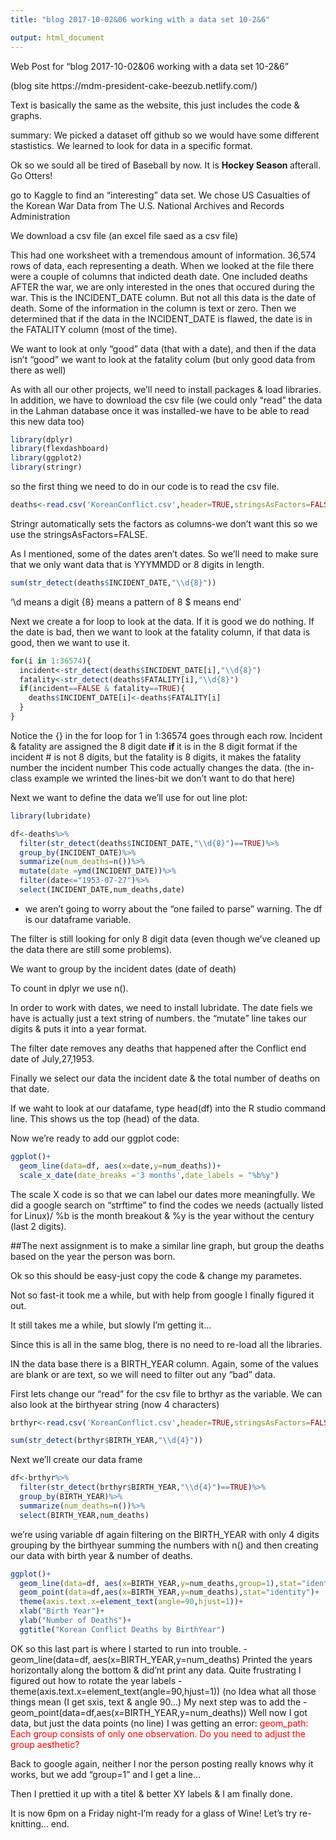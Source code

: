 ```yaml
---
title: "blog 2017-10-02&06 working with a data set 10-2&6"

output: html_document
---
```


Web Post for "blog 2017-10-02&06 working with a data set 10-2&6"

(blog site https://mdm-president-cake-beezub.netlify.com/)

Text is basically the same as the website, this just includes the code & graphs.

summary: We picked a dataset off github so we would have some different stastistics.  We learned to look for data in a specific format.

Ok so we sould all be tired of Baseball by now.  It is <strong>Hockey Season </strong> afterall.  Go Otters!

go to Kaggle to find an "interesting" data set.  We chose US Casualties of the Korean War Data from The U.S. National Archives and Records Administration

We download a csv file (an excel file saed as a csv file)

This had one worksheet with a tremendous amount of information.
36,574 rows of data, each representing a death.  When we looked at the file there were a couple of columns that indicted death date.  One included deaths AFTER the war, we are only interested in the ones that occured during the war.  This is the INCIDENT_DATE column.  But not all this data is the date of death.  Some of the information in the column is text or zero.  Then we determined that if the data in the INCIDENT_DATE is flawed, the date is in the FATALITY column (most of the time).

We want to look at only "good" data (that with a date), and then if the data isn't "good" we want to look at the fatality colum (but only good data from there as well)

As with all our other projects, we'll need to install packages & load libraries.  In addition, we have to download the csv file (we could only "read" the data in the Lahman database once it was installed-we have to be able to read this new data too)

```r
library(dplyr)
library(flexdashboard)
library(ggplot2) 
library(stringr)
```


so the first thing we need to do in our code is to read the csv file.

```r
deaths<-read.csv('KoreanConflict.csv',header=TRUE,stringsAsFactors=FALSE)
```


Stringr automatically sets the factors as columns-we don't want this so we use the stringsAsFactors=FALSE.

As I mentioned, some of the dates aren't dates.  So we'll need to make sure that we only want data that is YYYMMDD or 8 digits in length.

```r
sum(str_detect(deaths$INCIDENT_DATE,"\\d{8}"))
```

'\\d means a digit   {8} means a pattern of 8   $ means end'

Next we create a for loop to look at the data. If it is good we do nothing. If the date is bad, then we want to look at the fatality column, if that data is good, then we want to use it.

```r
for(i in 1:36574){
  incident<-str_detect(deaths$INCIDENT_DATE[i],"\\d{8}")
  fatality<-str_detect(deaths$FATALITY[i],"\\d{8}")
  if(incident==FALSE & fatality==TRUE){
    deaths$INCIDENT_DATE[i]<-deaths$FATALITY[i]
  }
}
```

Notice the {} in the for loop
for 1 in 1:36574 goes through each row.
Incident & fatality are assigned the 8 digit date <strong> if </strong> it is in the 8 digit format
if the incident # is not 8 digits, but the fatality is 8 digits, 
it makes the fatality number the incident number
This code actually changes the data.
(the in-class example we wrinted the lines-bit we don't want to do that here)

Next we want to define the data we'll use for out line plot:

```r
library(lubridate)
```

```r
df<-deaths%>%
  filter(str_detect(deaths$INCIDENT_DATE,"\\d{8}")==TRUE)%>%
  group_by(INCIDENT_DATE)%>%
  summarize(num_deaths=n())%>%
  mutate(date =ymd(INCIDENT_DATE))%>%
  filter(date<="1953-07-27")%>%
  select(INCIDENT_DATE,num_deaths,date)
```

- we aren't going to worry about the "one failed to parse" warning.
The df is our dataframe variable.

The filter is still looking for only 8 digit data (even though we've cleaned up the data there are still some problems).

We want to group by the incident dates (date of death)

To count in dplyr we use n().

In order to work with dates, we need to install lubridate.  The date fiels we have is actually just a text string of numbers.
the "mutate" line takes our digits & puts it into a year format.

The filter date removes any deaths that happened after the Conflict end date of July,27,1953.

Finally we select our data the incident date & the total number of deaths on that date.

If we waht to look at our datafame, type head(df) into the R studio command line.  This shows us the top (head) of the data.

Now we're ready to add our ggplot code:

```r
ggplot()+
  geom_line(data=df, aes(x=date,y=num_deaths))+
  scale_x_date(date_breaks ='3 months',date_labels = "%b%y")
```

The scale X code is so that we can label our dates more meaningfully.  We did a google search on "strftime" to find the codes we needs (actually listed for Linux)/  %b is the month breakout & %y is the year without the century (last 2 digits).

##The next assignment is to make a similar line graph, but group the deaths based on the year the person was born.

Ok so this should be easy-just copy the code & change my parametes.

Not so fast-it took me a while, but with help from google I finally figured it out.

It still takes me a while, but slowly I'm getting it...

Since this is all in the same blog, there is no need to re-load all the libraries.

IN the data base there is a BIRTH_YEAR column.  Again, some of the values are blank or are text, so we will need to filter out any "bad" data.

First lets change our "read" for the csv file to brthyr as the variable. We can also look at the birthyear string (now 4 characters)

```r
brthyr<-read.csv('KoreanConflict.csv',header=TRUE,stringsAsFactors=FALSE)

sum(str_detect(brthyr$BIRTH_YEAR,"\\d{4}"))

```

Next we'll create our data frame

```r
df<-brthyr%>%
  filter(str_detect(brthyr$BIRTH_YEAR,"\\d{4}")==TRUE)%>%
  group_by(BIRTH_YEAR)%>%
  summarize(num_deaths=n())%>%
  select(BIRTH_YEAR,num_deaths)
```

we're using variable df again
filtering on the BIRTH_YEAR with only 4 digits
grouping by the birthyear
summing the numbers with n()
and then creating our data with birth year & number of deaths.


```r
ggplot()+
  geom_line(data=df, aes(x=BIRTH_YEAR,y=num_deaths,group=1),stat="identity")+
  geom_point(data=df,aes(x=BIRTH_YEAR,y=num_deaths),stat="identity")+
  theme(axis.text.x=element_text(angle=90,hjust=1))+
  xlab("Birth Year")+
  ylab("Number of Deaths")+
  ggtitle("Korean Conflict Deaths by BirthYear")
```

OK so this last part is where I started to run into trouble.
- geom_line(data=df, aes(x=BIRTH_YEAR,y=num_deaths)
Printed the years horizontally along the bottom & did'nt print any data.  Quite frustrating
I figured out how to rotate the year labels
- theme(axis.text.x=element_text(angle=90,hjust=1))
(no Idea what all those things mean (I get sxis, text & angle 90...)
My next step was to add the 
- geom_point(data=df,aes(x=BIRTH_YEAR,y=num_deaths))
Well now I got data, but just the data points (no line)
I was getting an error:
<font color=red> geom_path: Each group consists of only one observation. Do you need to adjust the group aesthetic?</font>

Back to google again, neither I nor the person posting really knows why it works, but we add "group=1" and I get a line...

Then I prettied it up with a titel & better XY labels & I am finally done.

It is now 6pm on a Friday night-I'm ready for a glass of Wine!
Let's try re-knitting...
end.